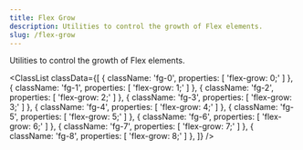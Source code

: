 ```yaml
---
title: Flex Grow
description: Utilities to control the growth of Flex elements.
slug: /flex-grow
---
```



Utilities to control the growth of Flex elements.

<ClassList
  classData={[
    {
      className: 'fg-0',
      properties: [
        'flex-grow: 0;'
      ]
    },
    {
      className: 'fg-1',
      properties: [
        'flex-grow: 1;'
      ]
    },
    {
      className: 'fg-2',
      properties: [
        'flex-grow: 2;'
      ]
    },
    {
      className: 'fg-3',
      properties: [
        'flex-grow: 3;'
      ]
    },
    {
      className: 'fg-4',
      properties: [
        'flex-grow: 4;'
      ]
    },
    {
      className: 'fg-5',
      properties: [
        'flex-grow: 5;'
      ]
    },
    {
      className: 'fg-6',
      properties: [
        'flex-grow: 6;'
      ]
    },
    {
      className: 'fg-7',
      properties: [
        'flex-grow: 7;'
      ]
    },
    {
      className: 'fg-8',
      properties: [
        'flex-grow: 8;'
      ]
    },
  ]}
/>